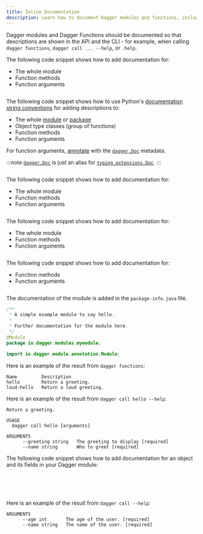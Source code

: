 ```yaml
---
title: Inline Documentation
description: Learn how to document Dagger modules and functions, including how to add descriptions for modules, functions, and arguments in Go, Python, TypeScript, PHP, and Java.
---
```



Dagger modules and Dagger Functions should be documented so that descriptions are shown in the API and the CLI - for example, when calling `dagger functions`, `dagger call ... --help`, or `.help`.

<Tabs groupId="language" queryString="sdk">
<TabItem value="go" label="Go">

The following code snippet shows how to add documentation for:

- The whole module
- Function methods
- Function arguments

```go file=../snippets/documentation/go/main.go
```

</TabItem>
<TabItem value="python" label="Python">

The following code snippet shows how to use Python's [documentation string conventions](https://peps.python.org/pep-0008/#documentation-strings) for adding descriptions to:
- The whole [module](https://docs.python.org/3/tutorial/modules.html) or [package](https://docs.python.org/3/tutorial/modules.html#packages)
- Object type classes (group of functions)
- Function methods
- Function arguments

For function arguments, [annotate](https://peps.python.org/pep-0727/#specification) with the [`dagger.Doc`](https://dagger-io.readthedocs.io/en/latest/module.html#dagger.Doc) metadata.

:::note
[`dagger.Doc`](https://dagger-io.readthedocs.io/en/latest/module.html#dagger.Doc) is just an alias for [`typing_extensions.Doc`](https://typing-extensions.readthedocs.io/en/latest/#Doc).
:::

```python file=../snippets/documentation/python/main.py
```

</TabItem>
<TabItem value="typescript" label="TypeScript">

The following code snippet shows how to add documentation for:
- The whole module
- Function methods
- Function arguments

```typescript file=../snippets/documentation/typescript/index.ts
```

</TabItem>
<TabItem value="php" label="PHP">

The following code snippet shows how to add documentation for:

- The whole module
- Function methods
- Function arguments

```php file=../snippets/documentation/php/main/src/MyModule.php
```

</TabItem>
<TabItem value="java" label="Java">

The following code snippet shows how to add documentation for:

- Function methods
- Function arguments

```java file=../snippets/documentation/java/main/MyModule.java
```

The documentation of the module is added in the `package-info.java` file.

```java
/**
 * A simple example module to say hello.
 *
 * Further documentation for the module here.
 */
@Module
package io.dagger.modules.mymodule;

import io.dagger.module.annotation.Module;

```

</TabItem>
</Tabs>

Here is an example of the result from `dagger functions`:

```
Name         Description
hello        Return a greeting.
loud-hello   Return a loud greeting.
```

Here is an example of the result from `dagger call hello --help`:

```
Return a greeting.

USAGE
  dagger call hello [arguments]

ARGUMENTS
      --greeting string   The greeting to display [required]
      --name string       Who to greet [required]
```


The following code snippet shows how to add documentation for an object and its fields in your Dagger module:

<Tabs groupId="language" queryString="sdk">
<TabItem value="go" label="Go">

```go file=../snippets/documentation/go/object.go
```

</TabItem>
<TabItem value="python" label="Python">

```python file=../snippets/documentation/python/object.py
```

</TabItem>
<TabItem value="typescript" label="TypeScript">

```typescript file=../snippets/documentation/typescript/object.ts
```

</TabItem>
<TabItem value="php" label="PHP">

```php file=../snippets/documentation/php/object/src/MyModule.php
```

</TabItem>
<TabItem value="java" label="Java">

```java file=../snippets/documentation/java/object/MyModule.java
```

</TabItem>
</Tabs>

Here is an example of the result from `dagger call --help`:

```
ARGUMENTS
      --age int       The age of the user. [required]
      --name string   The name of the user. [required]
```
